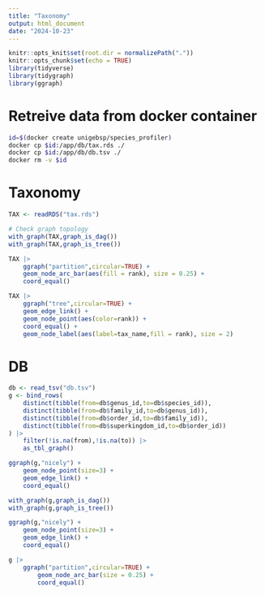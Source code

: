 ```yaml
---
title: "Taxonomy"
output: html_document
date: "2024-10-23"
---
```


```r
knitr::opts_knit$set(root.dir = normalizePath("."))
knitr::opts_chunk$set(echo = TRUE)
library(tidyverse)
library(tidygraph)
library(ggraph)
```


# Retreive data from docker container
```bash
id=$(docker create unigebsp/species_profiler)
docker cp $id:/app/db/tax.rds ./
docker cp $id:/app/db/db.tsv ./
docker rm -v $id
```




# Taxonomy
```r
TAX <- readRDS("tax.rds")

# Check graph topology
with_graph(TAX,graph_is_dag())
with_graph(TAX,graph_is_tree())

TAX |>
	ggraph("partition",circular=TRUE) +
	geom_node_arc_bar(aes(fill = rank), size = 0.25) +
	coord_equal()

TAX |>
	ggraph("tree",circular=TRUE) +
	geom_edge_link() +
	geom_node_point(aes(color=rank)) +
	coord_equal() +
	geom_node_label(aes(label=tax_name,fill = rank), size = 2)
```




# DB
```r
db <- read_tsv("db.tsv") 
g <- bind_rows(
	distinct(tibble(from=db$genus_id,to=db$species_id)),
	distinct(tibble(from=db$family_id,to=db$genus_id)),
	distinct(tibble(from=db$order_id,to=db$family_id)),
	distinct(tibble(from=db$superkingdom_id,to=db$order_id))
) |>
	filter(!is.na(from),!is.na(to)) |>
	as_tbl_graph()
```


```r
ggraph(g,"nicely") + 
	geom_node_point(size=3) + 
	geom_edge_link() + 
	coord_equal()

with_graph(g,graph_is_dag())
with_graph(g,graph_is_tree())

ggraph(g,"nicely") + 
	geom_node_point(size=3) + 
	geom_edge_link() + 
	coord_equal()

g |>
	ggraph("partition",circular=TRUE) + 
		geom_node_arc_bar(size = 0.25) +
		coord_equal()
```






